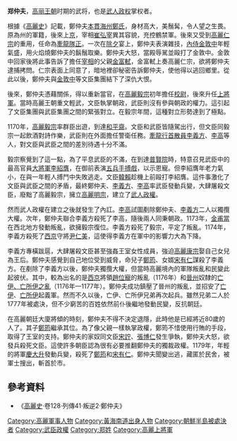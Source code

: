 {{東亞男性歷史人物
|名稱 =鄭仲夫
|身份 =高麗[[武人政權|武人政權]]掌權者<br /><small>（1174年—1179年）</small>
|國家 =[[高麗國|高麗國]]
|政權 =
|時代 =
|主君 =
|屆數 =
|最高職務 =門下侍中知兵馬事
|前任 =[[李義方|李義方]]
|繼任 =[[慶大升|慶大升]]
|圖片名稱 =
|圖片大小 =
|圖片說明 =
|姓 =
|名 =
|姓名 =鄭仲夫
|字 =
|封爵 =
|封號 =
|位階 =
|封地 =
|氏族 =
|籍貫 =
|本貫 =[[海州鄭氏|海州鄭氏]]
|府邸 =
|世系 = 
|初名 =
|兒名 =<!--朝鮮人用-->
|小字 =
|別名 =
|號 =
|法號 =
|院號 =
|其他名號 =
|出生日期 =1106年
|出生地點 =
|婚年 =
|逝世年 =1179年
|逝世地 =
|諡號 =
|墓葬 =
|祠廟 =
|父親 =
|嫡母 =
|母親 =
|元配 =
|正室 =
|妻 =
|繼室 =
|平妻 =
|側室 =
|元配之父 =
|元配之嫡母 =
|元配之母 =
|正室之父 =
|正室之嫡母 =
|正室之母 =
|妻之父 =
|妻之嫡母 =
|妻之母 =
|繼室之父 =
|繼室之嫡母 =
|繼室之母 =
|兄弟 =
|姊妹 =
|嫡子 =[[鄭筠|鄭筠]]
|嫡女 =
|其他親屬 =女婿：[[宋有仁|宋有仁]]
|出身 = <!---此处指科举出身--->
|功名 = 
|經歷 =[[高麗仁宗|仁宗]]時代：牽龍隊正<br />[[高麗毅宗|毅宗]]初年：校尉→上將軍<br />[[高麗明宗|明宗]]元年：叅知政事→進中書侍郞平章事→加門下平章策<br />明宗二年：西北面兵馬判行營兵馬兼中軍兵馬判事<br />明宗三年：門下侍中 
|著作 =
|注釋 =
}}
{{Infobox Korean name|
hangul=정중부|
hanja=鄭仲夫|
rr=Jeong Jung-bu|
mr=Chŏng Chungbu|
}}
'''郑仲夫'''{{BD|1106年||1179年}}，[[高丽王朝|高丽王朝]]时期的武将，也是[[武人政权|武人政权]]掌权者。

根據《[[高麗史|高麗史]]》記載，鄭仲夫[[本貫|本貫]][[海州鄭氏|海州鄭氏]]，身材高大，美鬚髯，令人望之生畏。原為州的軍籍，後來上[[開城|京]]，宰相[[崔弘宰|崔弘宰]]異其容貌，充控鶴禁軍。後來又受到[[高麗仁宗|高麗仁宗]]的重用，任命為[[牽龍隊正|牽龍隊正]]。一次在[[除夕|除夕]]宴上，鄭仲夫表演雜技，[[內侍|內侍]][[金敦中|金敦中]]年輕氣盛，用火焰燒鄭仲夫的鬍鬚取樂。鄭仲夫大怒，當殿辱駡並毆打了金敦中。金敦中回家後將此事告訴了擔任[[宰相|宰相]]的父親[[金富軾|金富軾]]，金富軾上奏高麗仁宗，欲將鄭仲夫逮捕拷問。仁宗表面上同意了，暗地裡卻秘密告訴鄭仲夫，使他得以逃回鄉里。從此以後，鄭仲夫與[[金敦中|金敦中]]等文臣集團結下了深仇大恨。

後來，鄭仲夫憑藉關係，得以重新當官，在[[高麗毅宗|高麗毅宗]]初年擔任[[校尉|校尉]]，後來升任[[上將軍|上將軍]]。當時高麗王朝重文輕武，文臣執掌朝政，武臣則沒有參與朝政的權力。這引起了文臣集團與武臣集團之間的緊張對立。在毅宗年間，這種對立形勢達到了極點。

1170年，[[高麗毅宗|高麗毅宗]]率群臣出遊，到達[[和平齋|和平齋]]。文臣和武臣皆隨駕出行，但文臣同毅宗一起飲酒對詩作樂，武臣則在外面擔任警衛任務。[[牽龍行首散員|牽龍行首散員]][[李義方|李義方]]、[[李高|李高]]等人，對文臣與武臣之間的差別待遇十分不滿。

毅宗察覺到了這一點，為了平息武臣的不滿，在到達[[普賢院|普賢院]]時，特意召見武臣中的最高官員[[大將軍|大將軍]][[李紹膺|李紹膺]]，在御前表演[[五兵手搏戲|五兵手搏戲]]，以示恩寵。但李紹膺年老力氣小，在與一年輕人搏鬥中失敗逃走。文臣[[韓賴|韓賴]]趁機上前毆打李紹膺。這件事激化了文臣與武臣之間的矛盾，最終鄭仲夫、[[李義方|李義方]]、[[李高|李高]]率武臣發動兵變，大肆屠殺文臣，廢黜了高麗毅宗，擁立[[高麗明宗|高麗明宗]]，建立了[[武人政權|武人政權]]。

然而武人政權在建立之後就發生了內訌。[[李高|李高]]試圖剷除鄭仲夫、[[李義方|李義方]]二人以獨攬大權。次年，鄭仲夫聯合李義方殺死了李高，隨後兩人同秉朝政。1173年，[[金甫當|金甫當]]在西北地方發動叛亂，欲擁毅宗復位。李義方殺死了毅宗，平定了叛亂。1174年，李義方殺死了[[平壤|西京]]守將[[尹仁美|尹仁美]]，這使得李義方在軍中的影響力大為下降。

李義方專橫跋扈，大肆屠殺文臣甚至強姦王室女性成員，強迫[[高麗康宗|高麗康宗]]娶自己女兒為王后。鄭仲夫感覺到自己地位受到威脅，命兒子[[鄭筠|鄭筠]]、女婿[[宋有仁|宋有仁]]謀殺了李義方。在剷除了李義方以後，鄭仲夫獨攬大權，但當時高麗境內的軍隊叛亂和民變此起彼伏。其中，較為出名的是[[平壤|西京]]將領[[趙位寵|趙位寵]]的叛亂（1176年）和[[公州|晉州]]奴隸的[[亡伊、亡所伊之亂|亡伊、亡所伊之亂]]（1176年—1177年）。鄭仲夫成功鎮壓了晉州的叛亂，並招安了[[亡伊|亡伊]]、[[亡所伊|亡所伊]]起義軍。然而不久以後，亡伊、亡所伊兄弟再次起兵。雖然兄弟二人於1777年被處決，但不少窮苦的百姓依然前仆後繼地發動民變，反抗朝廷。

在高麗朝廷大廈將傾的時刻，鄭仲夫不得不決定退隱，此時他是已經將近80歲的人了。其子[[鄭筠|鄭筠]]繼承其位。為了像父親一樣執掌政權，鄭筠不惜使用行賄的手段，取得了王室的支持。鄭仲夫的家奴同文臣[[宋詝|宋詝]]、[[張博仁|張博仁]]發生爭執，鄭仲夫大怒，欲發兵殺死文臣。這使許多朝臣認為很有必要推翻鄭仲夫的獨裁政權。1179年，年輕的將軍[[慶大升|慶大升]]發動兵變，殺死了[[鄭筠|鄭筠]]和[[宋有仁|宋有仁]]。鄭仲夫聞變出逃，藏匿於民舍，被軍士搜出，斬首於市。
==參考資料==
*《[[高麗史|高麗史]]·卷128·列傳41·叛逆2·鄭仲夫》

{{s-start}}
{{s-bef|before=[[李義方|李義方]]}}
{{s-ttl|title=[[武人政權|武人政權掌權者]]|years=1174年－1179年}}
{{s-aft|after=[[慶大升|慶大升]]}}
{{end}}
{{武臣政權執政者}}

[[Category:高麗軍事人物|Category:高麗軍事人物]]
[[Category:黃海南道出身人物|Category:黃海南道出身人物]]
[[Category:朝鮮半島被處決者|Category:朝鮮半島被處決者]]
[[Category:武臣政權|Category:武臣政權]]
[[Category:郑姓|Category:郑姓]]
[[Category:高麗上將軍|Category:高麗上將軍]]